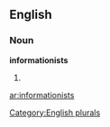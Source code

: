==English==

===Noun===
'''informationists'''

# {{plural of|[[informationist]]}}

[[Category:English plurals]]

[[ar:informationists]]